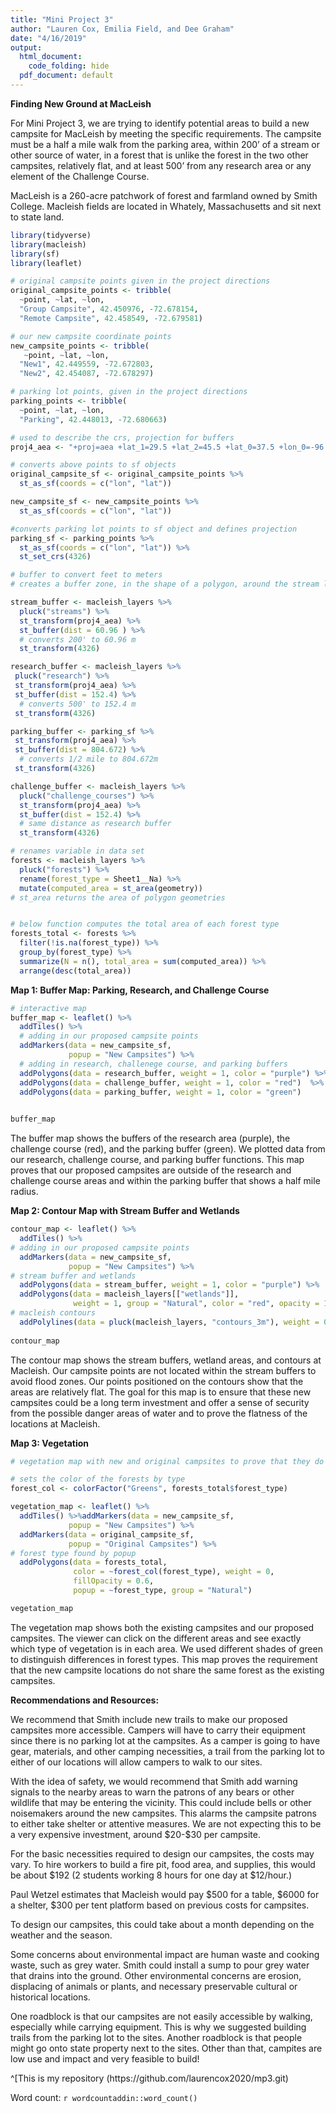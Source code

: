 ```yaml
---
title: "Mini Project 3"
author: "Lauren Cox, Emilia Field, and Dee Graham"
date: "4/16/2019"
output:
  html_document:
    code_folding: hide
  pdf_document: default
---
```


**Finding New Ground at MacLeish**

For Mini Project 3, we are trying to identify potential areas to build a new campsite for MacLeish by meeting the specific requirements. The campsite must be a half a mile walk from the parking area, within 200’ of a stream or other source of water, in a forest that is unlike the forest in the two other campsites, relatively flat, and at least 500’ from any research area or any element of the Challenge Course. 

MacLeish is a 260-acre patchwork of forest and farmland owned by Smith College. Macleish fields are located in Whately, Massachusetts and sit next to state land.

```r
library(tidyverse)
library(macleish)
library(sf)
library(leaflet)
```

```r
# original campsite points given in the project directions
original_campsite_points <- tribble(
  ~point, ~lat, ~lon,
  "Group Campsite", 42.450976, -72.678154,
  "Remote Campsite", 42.458549, -72.679581)

# our new campsite coordinate points
new_campsite_points <- tribble(
   ~point, ~lat, ~lon,
  "New1", 42.449559, -72.672803,
  "New2", 42.454087, -72.678297)

# parking lot points, given in the project directions
parking_points <- tribble(
  ~point, ~lat, ~lon,
  "Parking", 42.448013, -72.680663)

# used to describe the crs, projection for buffers
proj4_aea <- "+proj=aea +lat_1=29.5 +lat_2=45.5 +lat_0=37.5 +lon_0=-96 +x_0=0 +y_0=0 +ellps=GRS80 +datum=NAD83 +units=m +no_defs"
```

```r
# converts above points to sf objects
original_campsite_sf <- original_campsite_points %>%
  st_as_sf(coords = c("lon", "lat"))

new_campsite_sf <- new_campsite_points %>%
  st_as_sf(coords = c("lon", "lat"))

#converts parking lot points to sf object and defines projection
parking_sf <- parking_points %>%
  st_as_sf(coords = c("lon", "lat")) %>%
  st_set_crs(4326)
```

```r
# buffer to convert feet to meters 
# creates a buffer zone, in the shape of a polygon, around the stream lines

stream_buffer <- macleish_layers %>%
  pluck("streams") %>%
  st_transform(proj4_aea) %>%
  st_buffer(dist = 60.96 ) %>%
  # converts 200' to 60.96 m
  st_transform(4326)
```

```r
research_buffer <- macleish_layers %>%
 pluck("research") %>%
 st_transform(proj4_aea) %>%
 st_buffer(dist = 152.4) %>%
  # converts 500' to 152.4 m
 st_transform(4326)
```

```r
parking_buffer <- parking_sf %>%
 st_transform(proj4_aea) %>%
 st_buffer(dist = 804.672) %>%
  # converts 1/2 mile to 804.672m
 st_transform(4326)
```

```r
challenge_buffer <- macleish_layers %>%
  pluck("challenge_courses") %>%
  st_transform(proj4_aea) %>%
  st_buffer(dist = 152.4) %>%
  # same distance as research buffer
  st_transform(4326) 
```

```r
# renames variable in data set 
forests <- macleish_layers %>%
  pluck("forests") %>%
  rename(forest_type = Sheet1__Na) %>%
  mutate(computed_area = st_area(geometry))
# st_area returns the area of polygon geometries


# below function computes the total area of each forest type
forests_total <- forests %>%
  filter(!is.na(forest_type)) %>%
  group_by(forest_type) %>%
  summarize(N = n(), total_area = sum(computed_area)) %>%
  arrange(desc(total_area))
```

**Map 1: Buffer Map: Parking, Research, and Challenge Course**
```r
# interactive map
buffer_map <- leaflet() %>%
  addTiles() %>%
  # adding in our proposed campsite points
  addMarkers(data = new_campsite_sf,
             popup = "New Campsites") %>%
  # adding in research, challenege course, and parking buffers
  addPolygons(data = research_buffer, weight = 1, color = "purple") %>%
  addPolygons(data = challenge_buffer, weight = 1, color = "red")  %>%
  addPolygons(data = parking_buffer, weight = 1, color = "green")
  

buffer_map
```
The buffer map shows the buffers of the research area (purple), the challenge course (red), and the parking buffer (green). We plotted data from our research, challenge course, and parking buffer functions. This map proves that our proposed campsites are outside of the research and challenge course areas and within the parking buffer that shows a half mile radius. 

**Map 2: Contour Map with Stream Buffer and Wetlands**
```r
contour_map <- leaflet() %>%
  addTiles() %>%
# adding in our proposed campsite points
  addMarkers(data = new_campsite_sf,
             popup = "New Campsites") %>%
# stream buffer and wetlands
  addPolygons(data = stream_buffer, weight = 1, color = "purple") %>%
  addPolygons(data = macleish_layers[["wetlands"]], 
              weight = 1, group = "Natural", color = "red", opacity = 1, popup = "Wetlands") %>%
# macleish contours
  addPolylines(data = pluck(macleish_layers, "contours_3m"), weight = 0.5) 
  
contour_map
```
The contour map shows the stream buffers, wetland areas, and contours at Macleish. Our campsite points are not located within the stream buffers to avoid flood zones. Our points positioned on the contours show that the areas are relatively flat. The goal for this map is to ensure that these new campsites could be a long term investment and offer a sense of security from the possible danger areas of water and to prove the flatness of the locations at Macleish. 

**Map 3: Vegetation**
```r
# vegetation map with new and original campsites to prove that they do not share the same forest 

# sets the color of the forests by type
forest_col <- colorFactor("Greens", forests_total$forest_type)

vegetation_map <- leaflet() %>%
  addTiles() %>%addMarkers(data = new_campsite_sf,
             popup = "New Campsites") %>%
  addMarkers(data = original_campsite_sf,
             popup = "Original Campsites") %>%
# forest type found by popup
  addPolygons(data = forests_total, 
              color = ~forest_col(forest_type), weight = 0, 
              fillOpacity = 0.6,
              popup = ~forest_type, group = "Natural")

vegetation_map
```
The vegetation map shows both the existing campsites and our proposed campsites. The viewer can click on the different areas and see exactly which type of vegetation is in each area. We used different shades of green to distinguish differences in forest types. This map proves the requirement that the new campsite locations do not share the same forest as the existing campsites.

**Recommendations and Resources:**

We recommend that Smith include new trails to make our proposed campsites more accessible. Campers will have to carry their equipment since there is no parking lot at the campsites. As a camper is going to have gear, materials, and other camping necessities, a trail from the parking lot to either of our locations will allow campers to walk to our sites. 

With the idea of safety, we would recommend that Smith add warning signals to the nearby areas to warn the patrons of any bears or other wildlife that may be entering the vicinity. This could include bells or other noisemakers around the new campsites. This alarms the campsite patrons to either take shelter or attentive measures. We are not expecting this to be a very expensive investment, around $20-$30 per campsite.

For the basic necessities required to design our campsites, the costs may vary. To hire workers to build a fire pit, food area, and supplies, this would be about $192 (2 students working 8 hours for one day at $12/hour.)

Paul Wetzel estimates that Macleish would pay $500 for a table, $6000 for a shelter, $300 per tent platform based on previous costs for campsites.

To design our campsites, this could take about a month depending on the weather and the season.

Some concerns about environmental impact are human waste and cooking waste, such as grey water. Smith could install a sump to pour grey water that drains into the ground. Other environmental concerns are erosion, displacing of animals or plants, and necessary preservable cultural or historical locations.

One roadblock is that our campsites are not easily accessible by walking, especially while carrying equipment. This is why we suggested building trails from the parking lot to the sites. Another roadblock is that people might go onto state property next to the sites. Other than that, campites are low use and impact and very feasible to build!


^[This is my repository (https://github.com/laurencox2020/mp3.git)

Word count: `r wordcountaddin::word_count()`